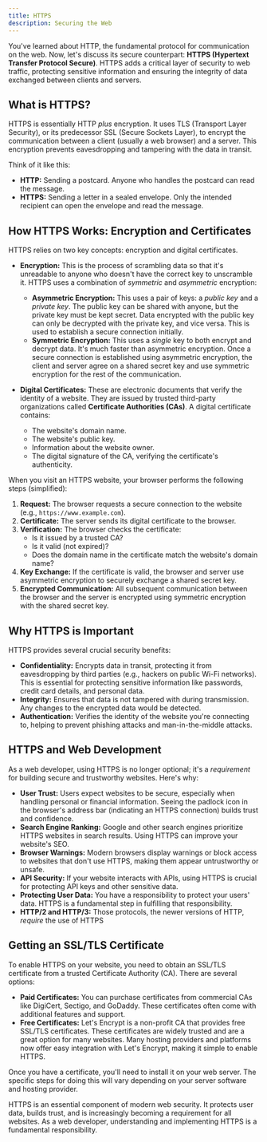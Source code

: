 ```yaml
---
title: HTTPS
description: Securing the Web
---
```


You've learned about HTTP, the fundamental protocol for communication on the web.
Now, let's discuss its secure counterpart: **HTTPS (Hypertext Transfer Protocol Secure)**.
HTTPS adds a critical layer of security to web traffic, protecting sensitive information and ensuring the integrity of data exchanged between clients and servers.

## What is HTTPS?

HTTPS is essentially HTTP _plus_ encryption.
It uses TLS (Transport Layer Security), or its predecessor SSL (Secure Sockets Layer), to encrypt the communication between a client (usually a web browser) and a server.
This encryption prevents eavesdropping and tampering with the data in transit.

Think of it like this:

- **HTTP:** Sending a postcard.
  Anyone who handles the postcard can read the message.
- **HTTPS:** Sending a letter in a sealed envelope.
  Only the intended recipient can open the envelope and read the message.

## How HTTPS Works: Encryption and Certificates

HTTPS relies on two key concepts: encryption and digital certificates.

- **Encryption:** This is the process of scrambling data so that it's unreadable to anyone who doesn't have the correct key to unscramble it.
  HTTPS uses a combination of _symmetric_ and _asymmetric_ encryption:

  - **Asymmetric Encryption:** This uses a pair of keys: a _public key_ and a _private key_.
    The public key can be shared with anyone, but the private key must be kept secret.
    Data encrypted with the public key can only be decrypted with the private key, and vice versa.
    This is used to establish a secure connection initially.
  - **Symmetric Encryption:** This uses a _single_ key to both encrypt and decrypt data.
    It's much faster than asymmetric encryption.
    Once a secure connection is established using asymmetric encryption, the client and server agree on a shared secret key and use symmetric encryption for the rest of the communication.

- **Digital Certificates:** These are electronic documents that verify the identity of a website.
  They are issued by trusted third-party organizations called **Certificate Authorities (CAs)**.
  A digital certificate contains:
  - The website's domain name.
  - The website's public key.
  - Information about the website owner.
  - The digital signature of the CA, verifying the certificate's authenticity.

When you visit an HTTPS website, your browser performs the following steps (simplified):

1.  **Request:** The browser requests a secure connection to the website (e.g., `https://www.example.com`).
2.  **Certificate:** The server sends its digital certificate to the browser.
3.  **Verification:** The browser checks the certificate:
    - Is it issued by a trusted CA?
    - Is it valid (not expired)?
    - Does the domain name in the certificate match the website's domain name?
4.  **Key Exchange:** If the certificate is valid, the browser and server use asymmetric encryption to securely exchange a shared secret key.
5.  **Encrypted Communication:** All subsequent communication between the browser and the server is encrypted using symmetric encryption with the shared secret key.

## Why HTTPS is Important

HTTPS provides several crucial security benefits:

- **Confidentiality:** Encrypts data in transit, protecting it from eavesdropping by third parties (e.g., hackers on public Wi-Fi networks).
  This is essential for protecting sensitive information like passwords, credit card details, and personal data.
- **Integrity:** Ensures that data is not tampered with during transmission.
  Any changes to the encrypted data would be detected.
- **Authentication:** Verifies the identity of the website you're connecting to, helping to prevent phishing attacks and man-in-the-middle attacks.

## HTTPS and Web Development

As a web developer, using HTTPS is no longer optional; it's a _requirement_ for building secure and trustworthy websites.
Here's why:

- **User Trust:** Users expect websites to be secure, especially when handling personal or financial information.
  Seeing the padlock icon in the browser's address bar (indicating an HTTPS connection) builds trust and confidence.
- **Search Engine Ranking:** Google and other search engines prioritize HTTPS websites in search results.
  Using HTTPS can improve your website's SEO.
- **Browser Warnings:** Modern browsers display warnings or block access to websites that don't use HTTPS, making them appear untrustworthy or unsafe.
- **API Security:** If your website interacts with APIs, using HTTPS is crucial for protecting API keys and other sensitive data.
- **Protecting User Data:** You have a responsibility to protect your users' data.
  HTTPS is a fundamental step in fulfilling that responsibility.
- **HTTP/2 and HTTP/3:** Those protocols, the newer versions of HTTP, _require_ the use of HTTPS

## Getting an SSL/TLS Certificate

To enable HTTPS on your website, you need to obtain an SSL/TLS certificate from a trusted Certificate Authority (CA).
There are several options:

- **Paid Certificates:** You can purchase certificates from commercial CAs like DigiCert, Sectigo, and GoDaddy.
  These certificates often come with additional features and support.
- **Free Certificates:** Let's Encrypt is a non-profit CA that provides free SSL/TLS certificates.
  These certificates are widely trusted and are a great option for many websites.
  Many hosting providers and platforms now offer easy integration with Let's Encrypt, making it simple to enable HTTPS.

Once you have a certificate, you'll need to install it on your web server.
The specific steps for doing this will vary depending on your server software and hosting provider.

HTTPS is an essential component of modern web security.
It protects user data, builds trust, and is increasingly becoming a requirement for all websites.
As a web developer, understanding and implementing HTTPS is a fundamental responsibility.
